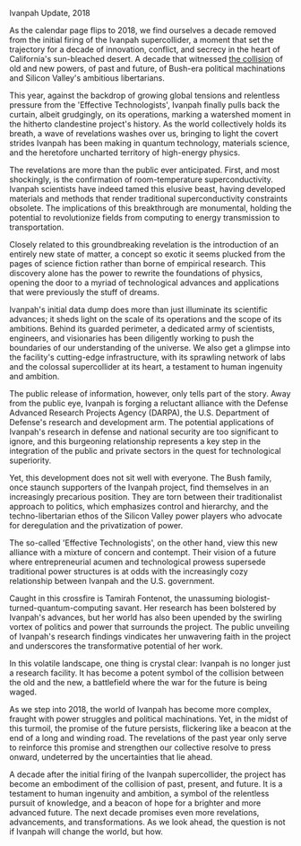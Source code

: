Ivanpah Update, 2018

As the calendar page flips to 2018, we find ourselves a decade removed from the initial firing of the Ivanpah supercollider, a moment that set the trajectory for a decade of innovation, conflict, and secrecy in the heart of California's sun-bleached desert. A decade that witnessed [the collision](the-collision) of old and new powers, of past and future, of Bush-era political machinations and Silicon Valley's ambitious libertarians.

This year, against the backdrop of growing global tensions and relentless pressure from the 'Effective Technologists', Ivanpah finally pulls back the curtain, albeit grudgingly, on its operations, marking a watershed moment in the hitherto clandestine project's history. As the world collectively holds its breath, a wave of revelations washes over us, bringing to light the covert strides Ivanpah has been making in quantum technology, materials science, and the heretofore uncharted territory of high-energy physics.

The revelations are more than the public ever anticipated. First, and most shockingly, is the confirmation of room-temperature superconductivity. Ivanpah scientists have indeed tamed this elusive beast, having developed materials and methods that render traditional superconductivity constraints obsolete. The implications of this breakthrough are monumental, holding the potential to revolutionize fields from computing to energy transmission to transportation.

Closely related to this groundbreaking revelation is the introduction of an entirely new state of matter, a concept so exotic it seems plucked from the pages of science fiction rather than borne of empirical research. This discovery alone has the power to rewrite the foundations of physics, opening the door to a myriad of technological advances and applications that were previously the stuff of dreams.

Ivanpah's initial data dump does more than just illuminate its scientific advances; it sheds light on the scale of its operations and the scope of its ambitions. Behind its guarded perimeter, a dedicated army of scientists, engineers, and visionaries has been diligently working to push the boundaries of our understanding of the universe. We also get a glimpse into the facility's cutting-edge infrastructure, with its sprawling network of labs and the colossal supercollider at its heart, a testament to human ingenuity and ambition.

The public release of information, however, only tells part of the story. Away from the public eye, Ivanpah is forging a reluctant alliance with the Defense Advanced Research Projects Agency (DARPA), the U.S. Department of Defense's research and development arm. The potential applications of Ivanpah's research in defense and national security are too significant to ignore, and this burgeoning relationship represents a key step in the integration of the public and private sectors in the quest for technological superiority.

Yet, this development does not sit well with everyone. The Bush family, once staunch supporters of the Ivanpah project, find themselves in an increasingly precarious position. They are torn between their traditionalist approach to politics, which emphasizes control and hierarchy, and the techno-libertarian ethos of the Silicon Valley power players who advocate for deregulation and the privatization of power.

The so-called 'Effective Technologists', on the other hand, view this new alliance with a mixture of concern and contempt. Their vision of a future where entrepreneurial acumen and technological prowess supersede traditional power structures is at odds with the increasingly cozy relationship between Ivanpah and the U.S. government.

Caught in this crossfire is Tamirah Fontenot, the unassuming biologist-turned-quantum-computing savant. Her research has been bolstered by Ivanpah's advances, but her world has also been upended by the swirling vortex of politics and power that surrounds the project. The public unveiling of Ivanpah's research findings vindicates her unwavering faith in the project and underscores the transformative potential of her work.

In this volatile landscape, one thing is crystal clear: Ivanpah is no longer just a research facility. It has become a potent symbol of the collision between the old and the new, a battlefield where the war for the future is being waged.

As we step into 2018, the world of Ivanpah has become more complex, fraught with power struggles and political machinations. Yet, in the midst of this turmoil, the promise of the future persists, flickering like a beacon at the end of a long and winding road. The revelations of the past year only serve to reinforce this promise and strengthen our collective resolve to press onward, undeterred by the uncertainties that lie ahead.

A decade after the initial firing of the Ivanpah supercollider, the project has become an embodiment of the collision of past, present, and future. It is a testament to human ingenuity and ambition, a symbol of the relentless pursuit of knowledge, and a beacon of hope for a brighter and more advanced future. The next decade promises even more revelations, advancements, and transformations. As we look ahead, the question is not if Ivanpah will change the world, but how.
